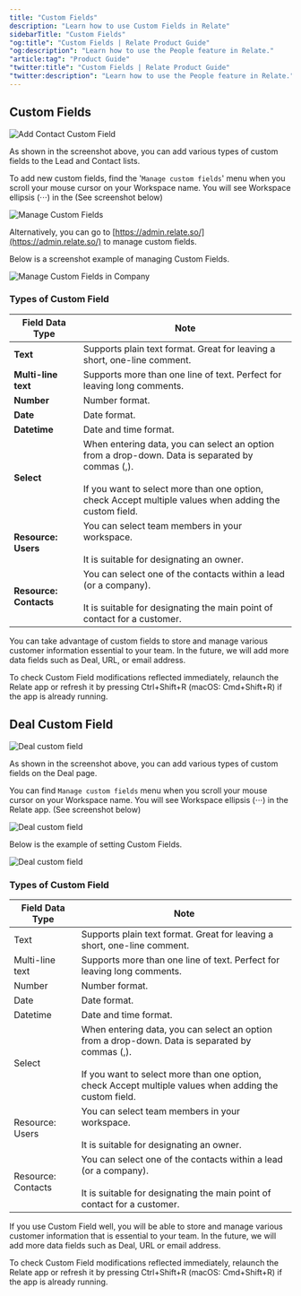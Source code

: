 ```yaml
---
title: "Custom Fields"
description: "Learn how to use Custom Fields in Relate"
sidebarTitle: "Custom Fields"
"og:title": "Custom Fields | Relate Product Guide"
"og:description": "Learn how to use the People feature in Relate."
"article:tag": "Product Guide"
"twitter:title": "Custom Fields | Relate Product Guide"
"twitter:description": "Learn how to use the People feature in Relate."
---
```


## Custom Fields

![Add Contact Custom Field](/images/features/add-contact-custom-field.png)

As shown in the screenshot above, you can add various types of custom fields to the Lead and Contact lists.

To add new custom fields, find the '`Manage custom fields`' menu when you scroll your mouse cursor on your Workspace name. You will see Workspace ellipsis (⋅⋅⋅) in the (See screenshot below)

![Manage Custom Fields](/images/features/custom-field.png)

<Note>

Alternatively, you can go to [https://admin.relate.so/](https://admin.relate.so/) to manage custom fields.

</Note>

Below is a screenshot example of managing Custom Fields.

![Manage Custom Fields in Company](/images/features/manage-custom-fields-in-company.png)

### Types of Custom Field

| **Field Data Type**    | Note                                                                                                                                                                                                              |
| ---------------------- | ----------------------------------------------------------------------------------------------------------------------------------------------------------------------------------------------------------------- |
| **Text**               | Supports plain text format. Great for leaving a short, one-line comment.                                                                                                                                          |
| **Multi-line text**    | Supports more than one line of text. Perfect for leaving long comments.                                                                                                                                           |
| **Number**             | Number format.                                                                                                                                                                                                    |
| **Date**               | Date format.                                                                                                                                                                                                      |
| **Datetime**           | Date and time format.                                                                                                                                                                                             |
| **Select**             | When entering data, you can select an option from a drop-down. Data is separated by commas (,).<br /><br />If you want to select more than one option, check Accept multiple values when adding the custom field. |
| **Resource: Users**    | You can select team members in your workspace.<br /><br />It is suitable for designating an owner.                                                                                                                |
| **Resource: Contacts** | You can select one of the contacts within a lead (or a company).<br /><br />It is suitable for designating the main point of contact for a customer.                                                              |

<Note>

You can take advantage of custom fields to store and manage various customer information essential to your team. In the future, we will add more data fields such as Deal, URL, or email address.

</Note>

<Note>

To check Custom Field modifications reflected immediately, relaunch the Relate app or refresh it by pressing Ctrl+Shift+R (macOS: Cmd+Shift+R) if the app is already running.

</Note>


## Deal Custom Field

![Deal custom field](/images/features/deal-custom-field.png)

As shown in the screenshot above, you can add various types of custom fields on the Deal page.

You can find `Manage custom fields` menu when you scroll your mouse cursor on your Workspace name. You will see Workspace ellipsis (⋅⋅⋅) in the Relate app. (See screenshot below)

![Deal custom field](/images/features/manage-custom-fields.png)

Below is the example of setting Custom Fields.

![Deal custom field](/images/features/setting-custom-fields.png)

### Types of Custom Field

| Field Data Type    | Note                                                                                                                                                                                                              |
| ------------------ | ----------------------------------------------------------------------------------------------------------------------------------------------------------------------------------------------------------------- |
| Text               | Supports plain text format. Great for leaving a short, one-line comment.                                                                                                                                          |
| Multi-line text    | Supports more than one line of text. Perfect for leaving long comments.                                                                                                                                           |
| Number             | Number format.                                                                                                                                                                                                    |
| Date               | Date format.                                                                                                                                                                                                      |
| Datetime           | Date and time format.                                                                                                                                                                                             |
| Select             | When entering data, you can select an option from a drop-down. Data is separated by commas (,).<br /><br />If you want to select more than one option, check Accept multiple values when adding the custom field. |
| Resource: Users    | You can select team members in your workspace.<br /><br />It is suitable for designating an owner.                                                                                                                |
| Resource: Contacts | You can select one of the contacts within a lead (or a company).<br /><br />It is suitable for designating the main point of contact for a customer.                                                              |

<Note>

If you use Custom Field well, you will be able to store and manage various customer information that is essential to your team. In the future, we will add more data fields such as Deal, URL or email address.

</Note>

<Note>

To check Custom Field modifications reflected immediately, relaunch the Relate app or refresh it by pressing Ctrl+Shift+R (macOS: Cmd+Shift+R) if the app is already running.

</Note>
